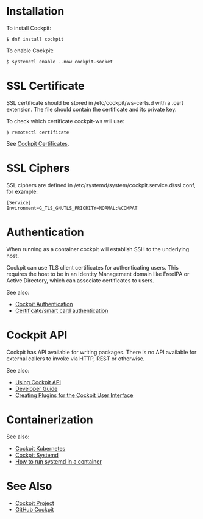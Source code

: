 = Installation =

To install Cockpit:

<pre>
$ dnf install cockpit
</pre>

To enable Cockpit:

<pre>
$ systemctl enable --now cockpit.socket
</pre>

= SSL Certificate =

SSL certificate should be stored in /etc/cockpit/ws-certs.d with a .cert extension.
The file should contain the certificate and its private key.

To check which certificate cockpit-ws will use:

<pre>
$ remotectl certificate
</pre>

See [https://cockpit-project.org/guide/133/https.html#https-certificates Cockpit Certificates].

= SSL Ciphers =

SSL ciphers are defined in /etc/systemd/system/cockpit.service.d/ssl.conf, for example:

<pre>
[Service]
Environment=G_TLS_GNUTLS_PRIORITY=NORMAL:%COMPAT
</pre>

= Authentication =

When running as a container cockpit will establish SSH to the underlying host.

Cockpit can use TLS client certificates for authenticating users.
This requires the host to be in an Identity Management domain like FreeIPA or Active Directory, which can associate certificates to users.

See also:
* [https://cockpit-project.org/guide/latest/authentication Cockpit Authentication]
* [https://cockpit-project.org/guide/latest/cert-authentication Certificate/smart card authentication]

= Cockpit API =

Cockpit has API available for writing packages. There is no API available for external callers to invoke via HTTP, REST or otherwise.

See also:
* [https://cockpit-project.org/guide/latest/packages.html#package-api Using Cockpit API]
* [https://cockpit-project.org/guide/latest/development.html Developer Guide]
* [https://cockpit-project.org/blog/creating-plugins-for-the-cockpit-user-interface.html Creating Plugins for the Cockpit User Interface]

= Containerization =

See also:
* [https://cockpit-project.org/guide/133/feature-kubernetes.html Cockpit Kubernetes]
* [https://cockpit-project.org/guide/latest/feature-systemd Cockpit Systemd]
* [https://developers.redhat.com/blog/2019/04/24/how-to-run-systemd-in-a-container/ How to run systemd in a container]

= See Also =

* [https://cockpit-project.org Cockpit Project]
* [https://github.com/cockpit-project/cockpit GitHub Cockpit]